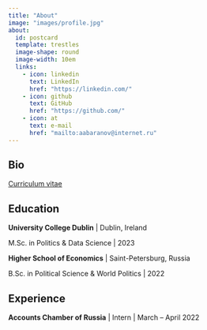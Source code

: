 ```yaml
---
title: "About"
image: "images/profile.jpg"
about:
  id: postcard
  template: trestles
  image-shape: round
  image-width: 10em
  links:
    - icon: linkedin
      text: LinkedIn
      href: "https://linkedin.com/"
    - icon: github
      text: GitHub
      href: "https://github.com/"
    - icon: at
      text: e-mail
      href: "mailto:aabaranov@internet.ru"
---
```


:::{#postcard}

## Bio

<a class="btn btn-primary" href="CV_abaranov.pdf">Curriculum vitae</a>

:::

## Education

**University College Dublin** | Dublin, Ireland

M.Sc. in Politics & Data Science | 2023

**Higher School of Economics** | Saint-Petersburg, Russia

B.Sc. in Political Science & World Politics | 2022

## Experience

**Accounts Chamber of Russia** | Intern | March -- April 2022



